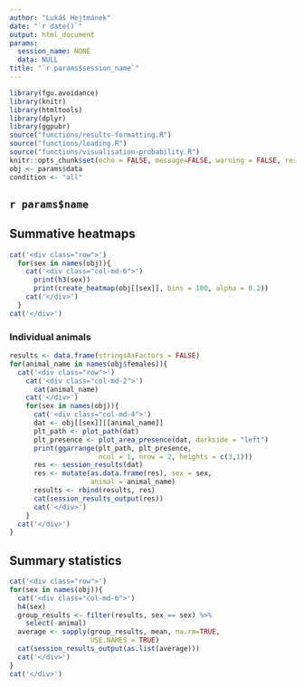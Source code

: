 ```yaml
---
author: "Lukáš Hejtmánek"
date: "`r date()`"
output: html_document
params:
  session_name: NONE
  data: NULL
title: "`r params$session_name`"
---
```


```r
library(fgu.avoidance)
library(knitr)
library(htmltools)
library(dplyr)
library(ggpubr)
source("functions/results-formatting.R")
source("functions/loading.R")
source("functions/visualisation-probability.R")
knitr::opts_chunk$set(echo = FALSE, message=FALSE, warning = FALSE, results = 'asis')
obj <- params$data
condition <- "all"
```
## `r params$name`

## Summative heatmaps
```r
cat('<div class="row">')
  for(sex in names(obj)){
    cat('<div class="col-md-6">')
      print(h3(sex))
      print(create_heatmap(obj[[sex]], bins = 100, alpha = 0.2))
    cat('</div>')
  }
cat('</div>')
```

### Individual animals
```r
results <- data.frame(stringsAsFactors = FALSE)
for(animal_name in names(obj$females)){
  cat('<div class="row">')
    cat('<div class="col-md-2">')
      cat(animal_name)
    cat('</div>')
    for(sex in names(obj)){
      cat('<div class="col-md-4">')
      dat <- obj[[sex]][[animal_name]]
      plt_path <- plot_path(dat)
      plt_presence <- plot_area_presence(dat, darkside = "left")
      print(ggarrange(plt_path, plt_presence,
                      ncol = 1, nrow = 2, heights = c(3,1)))
      res <- session_results(dat)
      res <- mutate(as.data.frame(res), sex = sex,
                    animal = animal_name)
      results <- rbind(results, res)
      cat(session_results_output(res))
      cat('</div>')
    }
  cat('</div>')
}
```

## Summary statistics
```r
cat('<div class="row">')
for(sex in names(obj)){
  cat('<div class="col-md-6">')
  h4(sex)
  group_results <- filter(results, sex == sex) %>%
    select(-animal)
  average <- sapply(group_results, mean, na.rm=TRUE,
                    USE.NAMES = TRUE)
  cat(session_results_output(as.list(average)))
  cat('</div>')
}
cat('</div>')
```
